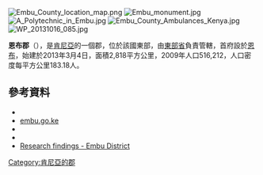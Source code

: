 [[Image:Embu_County_location_map.png|right]]
[[Image:Embu_monument.jpg|right]]
[[Image:A_Polytechnic_in_Embu.jpg|thumb]]
[[Image:Embu_County_Ambulances_Kenya.jpg|thumb]]
[[Image:WP_20131016_085.jpg|thumb]]

'''恩布郡'''（{{lang-sw|Kaunti ya Embu}}），是[[肯尼亞|肯尼亞]]的一個郡，位於該國東部，由[[東部省_(肯尼亞)|東部省]]負責管轄，首府設於[[恩布|恩布]]，始建於2013年3月4日，面積2,818平方公里，2009年人口516,212，人口密度每平方公里183.18人。

==參考資料==
*{{cite web|url=http://www.scribd.com/doc/36672705/Kenya-Census-2009|title=Kenya Census 2009|work=scribd.com|access-date=2015-07-09|archive-date=2018-01-31|archive-url=https://web.archive.org/web/20180131132616/https://www.scribd.com/doc/36672705/Kenya-Census-2009|dead-url=no}}
*[http://embu.go.ke/ embu.go.ke] {{Wayback|url=http://embu.go.ke/ |date=20210310060850 }}
*{{cite web |url=http://www.scribd.com/doc/36672705/Kenya-Census-2009 |title=Kenya Census 2009 |publisher=scribd.com |date= |accessdate=2013-12-10 |archive-date=2018-01-31 |archive-url=https://web.archive.org/web/20180131132616/https://www.scribd.com/doc/36672705/Kenya-Census-2009 |dead-url=no }}
*{{Official website|http://embu.go.ke/ }}
*[https://web.archive.org/web/20060107010557/http://www.sarpn.org.za/documents/d0000860/P973-HIVAIDS_landrights_Kenya2004_chapter5.pdf Research findings - Embu District]

{{coord|0|32|S|37|27|E|region:KE-400_type:adm2nd_source:kolossus-dewiki|display=title}}

{{Kenya-geo-stub}}
[[Category:肯尼亞的郡|Category:肯尼亞的郡]]